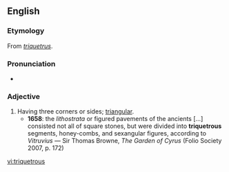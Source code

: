 ==English==

===Etymology===
From {{etyl|la}} ''[[triquetrus]]''.

===Pronunciation===
* {{IPA|/tɹaɪˈkwɛtɹəs/}}

===Adjective===
{{en-adj}}

# Having three corners or sides; [[triangular]].
#* '''1658''': the ''lithostrata'' or figured pavements of the ancients [...] consisted not all of square stones, but were divided into '''triquetrous''' segments, honey-combs, and sexangular figures, according to ''Vitruvius'' — Sir Thomas Browne, ''The Garden of Cyrus'' (Folio Society 2007, p. 172)

[[vi:triquetrous]]